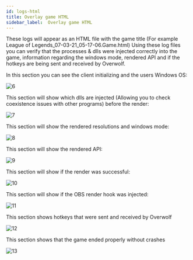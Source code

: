 ```yaml
---
id: logs-html
title: Overlay game HTML
sidebar_label:  Overlay game HTML
---
```


These logs will appear as an HTML file with the game title (For example League of Legends_07-03-21_05-17-06.Game.html) Using these log files you can verify that the processes & dlls were injected correctly into the game, information regarding the windows mode, rendered API and if the hotkeys are being sent and received by Overwolf.

In this section you can see the client initializing and the users Windows OS:

![6](../assets/logs/6.png)

This section will show which dlls are injected (Allowing you to check coexistence issues with other programs) before the render:

![7](../assets/logs/7.png)

This section will show the rendered resolutions and windows mode:

![8](../assets/logs/8.png)

This section will show the rendered API:

![9](../assets/logs/9.png)

This section will show if the render was successful:

![10](../assets/logs/10.png)

This section will show if the OBS render hook was injected: 

![11](../assets/logs/11.png)

This section shows hotkeys that were sent and received by Overwolf 

![12](../assets/logs/12.png)

This section shows that the game ended properly without crashes

![13](../assets/logs/13.png)

